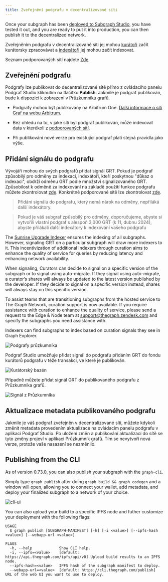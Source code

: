 ```yaml
---
title: Zveřejnění podgrafu v decentralizované síti
---
```


Once your subgraph has been [deployed to Subgraph Studio](/deploying/deploying-a-subgraph-to-studio), you have tested it out, and you are ready to put it into production, you can then publish it to the decentralized network.

Zveřejněním podgrafu v decentralizované síti jej mohou [kurátoři](/network/curating) začít kurátorsky zpracovávat a [indexátoři](/network/indexing) jej mohou začít indexovat.

<VideoEmbed youtube="satdwdbvzAQ" />

Seznam podporovaných sítí najdete [Zde](/developing/supported-networks).

## Zveřejnění podgrafu

Podgrafy lze publikovat do decentralizované sítě přímo z ovládacího panelu Podgraf Studio kliknutím na tlačítko **Publish**. Jakmile je podgraf publikován, bude k dispozici k zobrazení v [Průzkumníku grafů](https://thegraph.com/explorer/).

- Podgrafy mohou být publikovány na Arbitrum One. [Další informace o síti Graf na webu Arbitrum](/arbitrum/arbitrum-faq).

- Bez ohledu na to, v jaké síti byl podgraf publikován, může indexovat data v kterékoli z [podporovaných sítí](/developing/supported-networks).

- Při publikování nové verze pro existující podgraf platí stejná pravidla jako výše.

## Přidání signálu do podgrafu

Vývojáři mohou do svých podgrafů přidat signál GRT. Pokud je podgraf způsobilý pro odměny za indexaci, indexátoři, kteří poskytnou "důkaz o indexaci", obdrží odměnu GRT podle množství signalizovaného GRT. Způsobilost k odměně za indexování na základě použití funkce podgrafu můžete zkontrolovat [zde](https://github.com/graphprotocol/indexer/blob/main/docs/feature-support-matrix.md). Konkrétně podporované sítě lze zkontrolovat [zde](/developing/supported-networks).

> Přidání signálu do podgrafu, který nemá nárok na odměny, nepřiláká další indexátory.

> Pokud je váš subgraf způsobilý pro odměny, doporučujeme, abyste si vytvořili vlastní podgraf s alespoň 3,000 GRT (k 11, dubnu 2024), abyste přilákali další indexátory k indexování vašeho podgrafu

The [Sunrise Upgrade Indexer](/sunrise/#what-is-the-upgrade-indexer) ensures the indexing of all subgraphs. However, signaling GRT on a particular subgraph will draw more indexers to it. This incentivization of additional Indexers through curation aims to enhance the quality of service for queries by reducing latency and enhancing network availability.

When signaling, Curators can decide to signal on a specific version of the subgraph or to signal using auto-migrate. If they signal using auto-migrate, a curator’s shares will always be updated to the latest version published by the developer. If they decide to signal on a specific version instead, shares will always stay on this specific version.

To assist teams that are transitioning subgraphs from the hosted service to The Graph Network, curation support is now available. If you require assistance with curation to enhance the quality of service, please send a request to the Edge & Node team at support@thegraph.zendesk.com and specify the subgraphs you need assistance with.

Indexers can find subgraphs to index based on curation signals they see in Graph Explorer.

![Podgrafy průzkumníka](/img/explorer-subgraphs.png)

Podgraf Studio umožňuje přidat signál do podgrafu přidáním GRT do fondu kurátorů podgrafu v téže transakci, ve které je publikován.

![Kurátorský bazén](/img/curate-own-subgraph-tx.png)

Případně můžete přidat signál GRT do publikovaného podgrafu z Průzkumníka grafů.

![Signál z Průzkumníka](/img/signal-from-explorer.png)

## Aktualizace metadata publikovaného podgrafu

Jakmile je váš podgraf zveřejněn v decentralizované síti, můžete kdykoli změnit metadata provedením aktualizace na ovládacím panelu podgrafu v aplikaci Podgraf Studio. Po uložení změn a publikování aktualizací do sítě se tyto změny projeví v aplikaci Průzkumník grafů. Tím se nevytvoří nová verze, protože vaše nasazení se nezměnilo.

## Publishing from the CLI

As of version 0.73.0, you can also publish your subgraph with the `graph-cli`.

Simply type `graph publish` after doing `graph build && graph codegen` and a window will open, allowing you to connect your wallet, add metadata, and deploy your finalized subgraph to a network of your choice.

![cli-ui](/img/cli-ui.png)

You can also upload your build to a specific IPFS node and futher customize your deployment with the following flags:

```
USAGE
  $ graph publish [SUBGRAPH-MANIFEST] [-h] [-i <value>] [--ipfs-hash <value>] [--webapp-url <value>]

FLAGS
  -h, --help            Show CLI help.
  -i, --ipfs=<value>    [default: https://api.thegraph.com/ipfs/api/v0] Upload build results to an IPFS node.
  --ipfs-hash=<value>   IPFS hash of the subgraph manifest to deploy.
  --webapp-url=<value>  [default: https://cli.thegraph.com/publish] URL of the web UI you want to use to deploy.
```
